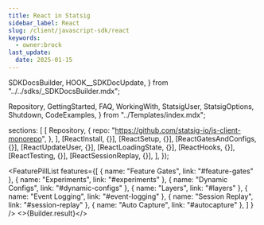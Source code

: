 ```yaml
---
title: React in Statsig
sidebar_label: React
slug: /client/javascript-sdk/react
keywords:
  - owner:brock
last_update:
  date: 2025-01-15
---
```




  SDKDocsBuilder,
  HOOK__SDKDocUpdate,
} from "../../sdks/_SDKDocsBuilder.mdx";

  Repository,
  GettingStarted,
  FAQ,
  WorkingWith,
  StatsigUser,
  StatsigOptions,
  Shutdown,
  CodeExamples,
} from "../Templates/index.mdx";










  sections: [
    [
      Repository,
      {
        repo: "https://github.com/statsig-io/js-client-monorepo",
      },
    ],
    [ReactInstall, {}],
    [ReactSetup, {}],
    [ReactGatesAndConfigs, {}],
    [ReactUpdateUser, {}],
    [ReactLoadingState, {}],
    [ReactHooks, {}],
    [ReactTesting, {}],
    [ReactSessionReplay, {}],
  ],
});


<FeaturePillList
    features={[
      { name: "Feature Gates", link: "#feature-gates" },
      { name: "Experiments", link: "#experiments" },
      { name: "Dynamic Configs", link: "#dynamic-configs" },
      { name: "Layers", link: "#layers" },
      { name: "Event Logging", link: "#event-logging" },
      { name: "Session Replay", link: "#session-replay" },
      { name: "Auto Capture", link: "#autocapture" },
    ]
  }
/>
<SDKDocHeader sdkType="react" />
<>{Builder.result}</>

